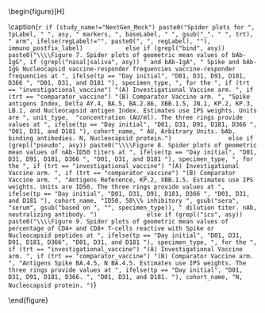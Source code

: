 \begin{figure}[H]
\center

\includegraphics[width=1\textwidth]{`r here("immuno_graphical", "output", attr(config,"config"), paste0("radar_plot_weighted_geomean_", tolower(gsub(" ", "_", tp)), "_", reg, gsub("\\.\\*", "_", asy), "_", tolower(bsero), "_", trt, if (study_name == "NextGen_Mock" & tp == "Day whole") "_final", if (study_name == "NextGen_Mock" & tp == "Day initial") "_initial", ".pdf"))`}

\caption{`r if (study_name!="NextGen_Mock") paste0("Spider plots for ", tpLabel, " ", asy, " markers, ", baseLabel, " ", gsub("_", " ", trt), " arm", ifelse(regLabel!="", paste0(", ", regLabel), ""), immuno_postfix_label)            else if (grepl("bind", asy)) paste0("\\\\Figure 7. Spider plots of geometric mean values of bAb-IgG", if (grepl("nasal|saliva", asy)) " and bAb-IgA", " Spike and bAb-IgG Nucleocapsid vaccine-responder frequencies vaccine-responder frequencies at ", ifelse(tp == "Day initial", "D01, D31, D91, D181, D366 ", "D01, D31, and D181 "), specimen_type, ", for the ", if (trt == "investigational_vaccine") "(A) Investigational Vaccine arm. ", if (trt == "comparator_vaccine") "(B) Comparator Vaccine arm. ", "Spike antigens Index, Delta AY.4, BA.5, BA.2.86, XBB.1.5, JN.1, KP.2, KP.3, LB.1, and Nucleocapsid antigen Index. Estimates use IPS weights. Units are ", unit_type,  "concentration (AU/ml). The three rings provide values at ", ifelse(tp == "Day initial", "D01, D31, D91, D181, D366 ", "D01, D31, and D181 "), cohort_name, " AU, Arbitrary Units. bAb, binding antibodies. N, Nucleocapsid protein.")                else if (grepl("pseudo", asy)) paste0("\\\\Figure 8. Spider plots of geometric mean values of nAb-ID50 titers at ", ifelse(tp == "Day initial", "D01, D31, D91, D181, D366 ", "D01, D31, and D181 "), specimen_type, ", for the ", if (trt == "investigational_vaccine") "(A) Investigational Vaccine arm. ", if (trt == "comparator_vaccine") "(B) Comparator Vaccine arm. ", "Antigens Reference, KP.2, XBB.1.5. Estimates use IPS weights. Units are ID50. The three rings provide values at ", ifelse(tp == "Day initial", "D01, D31, D91, D181, D366 ", "D01, D31, and D181 "), cohort_name, "ID50, 50\\% inhibitory ", gsub("sera", "serum", gsub("based on ", "", specimen_type)), " dilution titer. nAb, neutralizing antibody. ")              else if (grepl("ics", asy)) paste0("\\\\Figure 9. Spider plots of geometric mean values of percentage of CD4+ and CD8+ T-cells reactive with Spike or Nucleocapsid peptides at ", ifelse(tp == "Day initial", "D01, D31, D91, D181, D366", "D01, D31, and D181 "), specimen_type, ", for the ", if (trt == "investigational_vaccine") "(A) Investigational Vaccine arm. ", if (trt == "comparator_vaccine") "(B) Comparator Vaccine arm. ", "Antigens Spike BA.4.5, N BA.4.5. Estimates use IPS weights. The three rings provide values at ", ifelse(tp == "Day initial", "D01, D31, D91, D181, D366. ", "D01, D31, and D181. "), cohort_name, "N, Nucleocapsid protein. ")`}

\end{figure}

\hphantom{Random text to appease the latex god}
